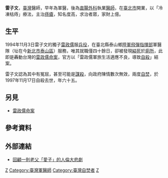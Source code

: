'''雷子文'''{{BD|1933年||1997年|11月17日}}，[[臺灣|臺灣]]醫師，早年為軍醫，後為[[直腸|直腸]][[外科|外科]]執業[[醫師|醫師]]，在[[臺北市|臺北市]]開業，以「冷凍枯痔」療法，主治[[痔瘡|痔瘡]]，知名度高，求治者眾，家財上億。

== 生平 ==
1994年11月3日雷子文的獨子[[雷政儒|雷政儒]]服[[兵役|兵役]]，在臺北縣泰山鄉[[中華民國陸軍|陸軍]][[國防部參謀本部飛彈指揮部|飛彈指揮部]]軍醫隊（址在今[[新北市|新北市]][[泰山區_(新北市)|泰山區]]）服務，唯其就職僅四十餘日，卻被發現[[縊死|縊死]]於[[廁所|廁所]]，此即是轟動台灣的[[雷政儒命案|雷政儒命案]]，官方以「雷政儒軍旅生活適應不良，導致[[自殺|自殺]]」結案。

雷子文認為其中有冤屈，甚至可能是[[謀殺|謀殺]]，向政府陳情數次無效，兩度[[自焚|自焚]]，於1997年11月17日自殺去世，年六十五。

==另見==
*[[雷政儒命案|雷政儒命案]]

==參考資料==
{{Reflist}}

== 外部連結 ==
* [http://www.stroke.com.tw/ipage.php?Key=6&iPage=321 回顧一則老父「愛子」的人倫大悲劇] {{Wayback|url=http://www.stroke.com.tw/ipage.php?Key=6&iPage=321 |date=20160304094314 }}

[[Category:臺灣外科醫師|Z]]
[[Category:臺灣軍醫師|Category:臺灣軍醫師]]
[[Category:臺灣自焚者|Category:臺灣自焚者]]
[[Category:雷姓|Z]]